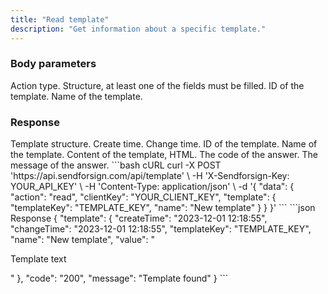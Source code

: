 ```yaml
---
title: "Read template"
description: "Get information about a specific template."
---
```


### Body parameters

<ParamField body="action" type="string" required>
  Action type.
</ParamField>

<ParamField body="template" required>
  Structure, at least one of the fields must be filled.

  <Expandable title="child attribute">

  <ParamField body="templateKey" type="string">
    ID of the template.
  </ParamField>

  <ParamField body="name" type="string">
    Name of the template.  
  </ParamField>

  </Expandable>

</ParamField>

### Response

  <ResponseField name="template">
    Template structure.

  <Expandable title="child attribute">

  <ResponseField name="createTime" type="string">
    Create time.
  </ResponseField>

  <ResponseField name="changeTime" type="string">
    Change time.
  </ResponseField>

  <ResponseField name="templateKey" type="string">
    ID of the template.
  </ResponseField>

  <ResponseField name="name" type="string">
    Name of the template.
  </ResponseField>

  <ResponseField name="value" type="string">
    Content of the template, HTML.
  </ResponseField>


  </Expandable>

  </ResponseField>

<ResponseField name="code" type="string">
  The code of the answer.
</ResponseField>

<ResponseField name="message" type="string">
  The message of the answer.
</ResponseField>

<RequestExample>
```bash cURL
curl -X POST 'https://api.sendforsign.com/api/template' \
     -H 'X-Sendforsign-Key: YOUR_API_KEY' \
     -H 'Content-Type: application/json' \
     -d '{ 
		  "data": {
				   "action": "read",
				   "clientKey": "YOUR_CLIENT_KEY",
				   "template": {
							  "templateKey": "TEMPLATE_KEY", 
							  "name": "New template"
						     }
				  }
       }'
```
</RequestExample>

<ResponseExample>
```json Response
	{
       "template": {
                "createTime": "2023-12-01 12:18:55",
				"changeTime": "2023-12-01 12:18:55",
                "templateKey": "TEMPLATE_KEY", 
				"name": "New template",
				"value": "<p>Template text</p>"
		},
       "code": "200",
       "message": "Template found"
    }
```
</ResponseExample>
